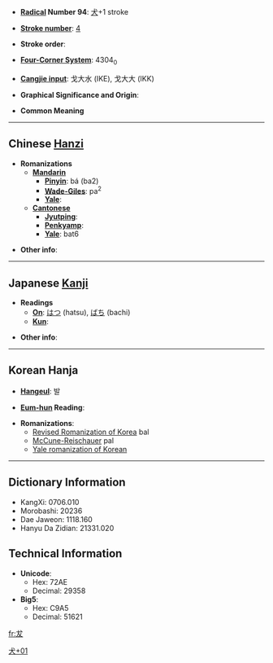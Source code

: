 * '''[[Wiktionary:Chinese radical index| Radical]] Number 94''': [[Wiktionary:Chinese radical index 犬|犬]]+1 stroke

* '''[[Wiktionary:Chinese total strokes index|Stroke number]]''': [[Wiktionary:Chinese total strokes index 4|4]]

* '''Stroke order''': 

* '''[[Wiktionary:Chinese four corner index|Four-Corner System]]''': 4304<sub>0</sub>

* '''[[Wiktionary:Chinese Cangjie index|Cangjie input]]''': 戈大水 (IKE), 戈大大 (IKK)

* '''Graphical Significance and Origin''': 

* '''Common Meaning'''

----

== Chinese [[Hanzi]] ==

* '''Romanizations'''
** '''[[Mandarin]]'''
*** '''[[Pinyin]]''': bá (ba2)
*** '''[[Wade-Giles]]''': pa<sup>2</sup>
*** '''[[Yale]]''': 
** '''[[Cantonese]]'''
*** '''[[Jyutping]]''':
*** '''[[Penkyamp]]''': 
*** '''[[Yale]]''': bat6

* '''Other info''': 

----

== Japanese [[Kanji]] ==

* '''Readings'''
** '''[[On]]''': [[はつ]] (hatsu), [[ばち]] (bachi)
** '''[[Kun]]''': 

* '''Other info''':  

----

== Korean Hanja ==

* '''[[Hangeul]]''': 발  

* '''[[Eum-hun]] Reading''': 

* '''Romanizations''':
** [[Revised Romanization of Korea]] bal
** [[McCune-Reischauer]] pal
** [[Yale romanization of Korean]]

----

== Dictionary Information ==

* KangXi: 0706.010
* Morobashi: 20236
* Dae Jaweon: 1118.160
* Hanyu Da Zidian: 21331.020

== Technical Information ==

* '''Unicode''':
** Hex: 72AE
** Decimal: 29358
* '''Big5''':
** Hex: C9A5
** Decimal: 51621

[[Category:CJKV Character articles lacking a common meaning|犬+01]]

[[fr:犮]]